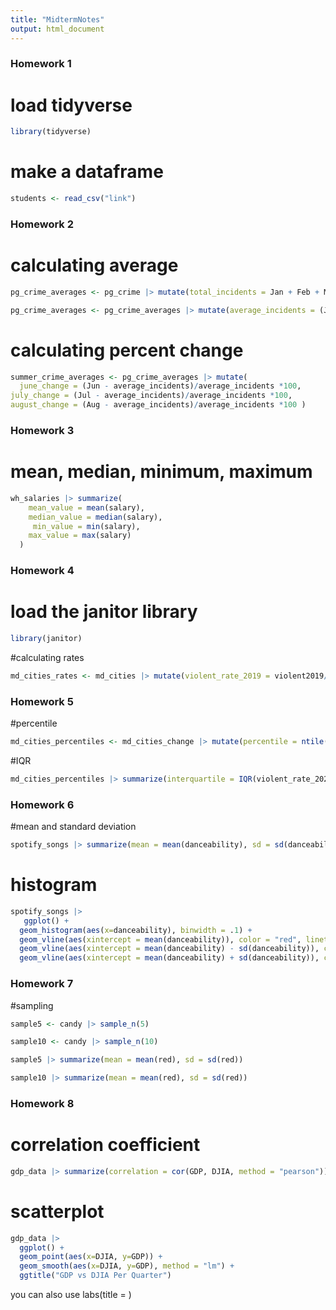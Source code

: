 ```yaml
---
title: "MidtermNotes"
output: html_document
---
```


### Homework 1
# load tidyverse
```r
library(tidyverse)
```
# make a dataframe
```r
students <- read_csv("link")
```

### Homework 2
# calculating average
```r
pg_crime_averages <- pg_crime |> mutate(total_incidents = Jan + Feb + Mar + Apr + May + Jun + Jul + Aug + Sep + Oct + Nov + Dec)

pg_crime_averages <- pg_crime_averages |> mutate(average_incidents = (Jan + Feb + Mar + Apr + May + Jun + Jul + Aug + Sep + Oct + Nov + Dec)/ 12)
```
# calculating percent change
```r
summer_crime_averages <- pg_crime_averages |> mutate(
  june_change = (Jun - average_incidents)/average_incidents *100,
july_change = (Jul - average_incidents)/average_incidents *100,
august_change = (Aug - average_incidents)/average_incidents *100 )
```
### Homework 3
# mean, median, minimum, maximum
```r
wh_salaries |> summarize(
    mean_value = mean(salary),
    median_value = median(salary),
     min_value = min(salary),
    max_value = max(salary)
  )
```
### Homework 4
# load the janitor library
```r
library(janitor)
```
#calculating rates
```r
md_cities_rates <- md_cities |> mutate(violent_rate_2019 = violent2019/pop2019 * 1000, property_rate_2019 = property2019/pop2019 *1000, violent_rate_2020 = violent2020/pop2020 * 1000, property_rate_2020 = property2020/pop2020 *1000)
```
### Homework 5
#percentile
```r
md_cities_percentiles <- md_cities_change |> mutate(percentile = ntile(violent_rate_2020, 100))
```
#IQR
```r
md_cities_percentiles |> summarize(interquartile = IQR(violent_rate_2020)) 
```
### Homework 6
#mean and standard deviation
```r
spotify_songs |> summarize(mean = mean(danceability), sd = sd(danceability) )
```
# histogram
```r
spotify_songs |> 
   ggplot() +
  geom_histogram(aes(x=danceability), binwidth = .1) +
  geom_vline(aes(xintercept = mean(danceability)), color = "red", linetype = "dashed" , size=1) +
  geom_vline(aes(xintercept = mean(danceability) - sd(danceability)), color = "blue", linetype = "dashed" , size=1) +
  geom_vline(aes(xintercept = mean(danceability) + sd(danceability)), color = "blue", linetype = "dashed" , size=1)
```
### Homework 7
#sampling
```r
sample5 <- candy |> sample_n(5)

sample10 <- candy |> sample_n(10)

sample5 |> summarize(mean = mean(red), sd = sd(red))

sample10 |> summarize(mean = mean(red), sd = sd(red))
```
### Homework 8
# correlation coefficient
```r
gdp_data |> summarize(correlation = cor(GDP, DJIA, method = "pearson"))
```
# scatterplot
```r
gdp_data |> 
  ggplot() +
  geom_point(aes(x=DJIA, y=GDP)) +
  geom_smooth(aes(x=DJIA, y=GDP), method = "lm") +
  ggtitle("GDP vs DJIA Per Quarter")
```

you can also use labs(title = )
